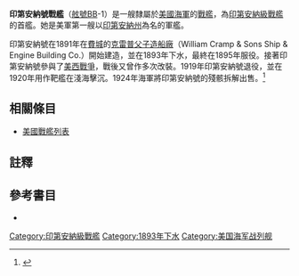 {{expand|time=2012-10-08T12:22:19+00:00}}
{{主條目消歧義|注意：'''印第安納號戰艦'''也可指'''[[印第安納號戰艦_(BB-50)|印第安納號戰艦 (BB-50)]]及[[印第安納號戰艦_(BB-58)|印第安納號戰艦 (BB-58)]]'''。}}
{{noteTA
|G1=Military
|G2=Shipname
|G3=Aero
|G4=地名
}}
{{軍艦模板
|名稱= 印第安納 [[File:Flag_of_the_United_States.svg|30px]]<br />USS Indiana BB-1
|圖片= [[File:USS_Indiana_(BB-1).jpg|280px]]
|照片說明=印第安納號，攝於1910至1915年之間。
|艦種= [[戰艦|戰艦]]
|艦級= [[印第安納級戰艦|印第安納級]]
|製造= [[克雷普父子造船廠|克雷普父子造船廠]]
|動工= 1891年5月7日
|下水= 1893年2月28日
|服役= 1895年11月20日<br />1906年1月9日<br />1917年5月24日
|退役= 1903年12月29日<br />1914年5月23日<br />1919年1月31日
|結局= 1920年11月1日作靶艦擊沉<br />殘骸於1924年3月19日出售拆解
|除籍= 
|標準= 設計：10,225噸
|滿載= 
|長度= 全長：350呎11吋(106.96公尺)<br />水線：348呎(106.07公尺)
|闊度= 水線：69呎3吋(21.11公尺) 
|吃水= 27呎(8.2公尺)
|極速= 15節<br />試航：15.55節
|鍋爐= 4座鍋爐<br />2座160千瓦蒸汽輪機<br />2軸
|出力= 設計：9,000軸馬力<br />試航：9,498軸馬力
|續航= 5,640海哩/10節
|乘員= 32名軍官<br />441名水兵
|裝甲= 艦側：18至8吋<br />炮塔：5吋<br />裝甲甲板：2.75吋<br/>艦炮：17至2吋<br />指揮塔：10吋<br />隔艙：14吋
|裝備= 主炮：2門13吋/35倍徑雙聯裝火炮<br />副炮：4門8吋/35倍徑雙聯裝火炮<br />4門6吋/40倍徑單裝火炮<br />12門3吋/50倍徑單裝火炮<br />20門單裝6磅(57mm)炮<br />6門1磅(37mm)炮<br />4座17.75吋魚雷發射管
|其它=模版參考來源：<ref>{{Harvnb|Friedman|1985|p=425}}印第安納級配置，數據僅以設計及建造時為準。</ref>}}

'''印第安納號戰艦'''（[[美國海軍艦體編號|舷號]]BB-1）是一艘隸屬於[[美國海軍|美國海軍]]的[[戰艦|戰艦]]，為[[印第安納級戰艦|印第安納級戰艦]]的首艦。她是美軍第一艘以[[印第安納州|印第安納州]]為名的軍艦。

印第安納號在1891年在[[費城|費城]]的[[克雷普父子造船廠|克雷普父子造船廠]]（William Cramp & Sons Ship & Engine Building Co.）開始建造，並在1893年下水，最終在1895年服役。接著印第安納號參與了[[美西戰爭|美西戰爭]]，戰後又曾作多次改裝。1919年印第安納號退役，並在1920年用作靶艦在淺海擊沉。1924年海軍將印第安納號的殘骸拆解出售。<ref>{{Cite web |url=http://www.hazegray.org/danfs/battlesh/bb1.htm |title=美國海軍軍艦字典（DANFS）簡介 |access-date=2011-08-06 |archive-date=2020-04-30 |archive-url=https://web.archive.org/web/20200430110218/http://www.hazegray.org/danfs/battlesh/bb1.htm |dead-url=no }}</ref>

== 相關條目 ==
* [[美國戰艦列表|美國戰艦列表]]

== 註釋 ==
{{reflist}}

== 參考書目 ==
{{Commonscat|USS Indiana (BB-1)}}
{{海军主题}}

* {{Citation
|last = Friedman
|first = Norman
|year = 1985
|title = U.S. Battleships: An Illustrated Design History
|language = en
|publication-place = Annapolis, Maryland
|publisher = Naval Institute Press
|isbn = 0-87021-715-1}}


{{DEFAULTSORT:Indiana}}
{{印第安納級戰艦}}
{{美國戰艦}}

[[Category:印第安納級戰艦|Category:印第安納級戰艦]]
[[Category:1893年下水|Category:1893年下水]]
[[Category:美国海军战列舰|Category:美国海军战列舰]]